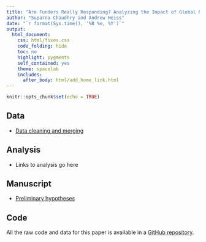 ```yaml
---
title: "Are Funders Really Responding? Analyzing the Impact of Global Restrictions on NGOs"
author: "Suparna Chaudhry and Andrew Heiss"
date: "`r format(Sys.time(), '%B %e, %Y')`"
output: 
  html_document: 
    css: html/fixes.css
    code_folding: hide
    toc: no
    highlight: pygments
    self_contained: yes
    theme: spacelab
    includes:
      after_body: html/add_home_link.html
---
```


```r
knitr::opts_chunk$set(echo = TRUE)
```

## Data

- [Data cleaning and merging](Data/get_merge_data.html)

## Analysis

- Links to analysis go here

## Manuscript

- [Preliminary hypotheses](Writing/hypotheses.html)

## Code

All the raw code and data for this paper is available in a [GitHub repository](https://github.com/andrewheiss/donors-ngo-restrictions).

